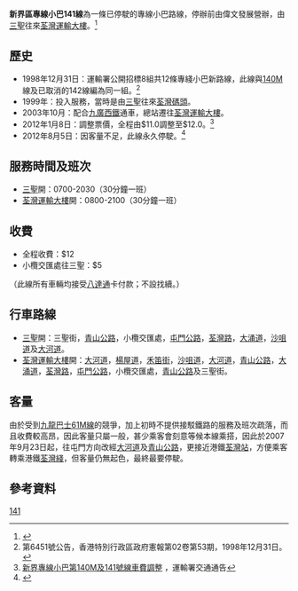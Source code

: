 {{公共汽車路線資訊
|路線名稱=新界區專線小巴141線
|代表圖像=NWMinibus141.jpg
|圖像尺寸=292
|經營者=偉文發展
|路線用車= [[豐田Coaster|豐田Coaster]]
|路綫資訊=
|起點站= [[三聖邨|三聖]]
|途經地點= [[青山公路|青山公路]]、[[屯門公路|屯門公路]]
|去程途經地點=
|回程途經地點=
|終點站= [[荃灣運輸大樓|荃灣運輸大樓]]
|路線性質=
|全程行駛里程=
|單程行駛里程=
|全程行車時間=
|單程行車時間=
|服務時間=
|起點站服務時間=0700-2100
|終點站服務時間=0700-2100
|班次頻率= 30分鐘一班
|全程收費=$12.0
|分段收費站點=
|去程分段收費站點=無
|回程分段收費站點=小欖交匯處往三聖：$5
|服務時間以外替代路線=
|主要競爭交通=[[九龍巴士61M線|九龍巴士61M線]]
|備註=
}}

'''新界區專線小巴141線'''為一條已停駛的專線小巴路線，停辦前由偉文發展營辦，由[[三聖邨|三聖]]往來[[荃灣運輸大樓|荃灣運輸大樓]]。<ref>{{Cite web |url=http://www.681busterminal.com/version2/index.php?fi=a811&id=393&vid=11 |title=681巴士總站 |access-date=2009-07-12 |archive-date=2018-07-01 |archive-url=https://web.archive.org/web/20180701054806/http://www.681busterminal.com/version2/index.php?fi=a811&id=393&vid=11 |dead-url=no }}</ref>

==歷史==
*1998年12月31日：運輸署公開招標8組共12條專綫小巴新路線，此線與[[新界區專線小巴140M線|140M]]線及已取消的142線編為同一組。<ref>第6451號公告，香港特別行政區政府憲報第02卷第53期，1998年12月31日。</ref>
*1999年：投入服務，當時是由[[三聖邨|三聖]]往來[[荃灣碼頭|荃灣碼頭]]。
*2003年10月：配合[[西鐵綫|九廣西鐵]]通車，總站遷往[[荃灣運輸大樓|荃灣運輸大樓]]。
*2012年1月8日：調整票價，全程由$11.0調整至$12.0。<ref>[http://www.td.gov.hk/tc/traffic_notices/index_id_28535.html 新界專線小巴第140M及141號線車費調整] {{Wayback|url=http://www.td.gov.hk/tc/traffic_notices/index_id_28535.html |date=20201114032542 }}，運輸署交通通告</ref>
*2012年8月5日：因客量不足，此線永久停駛。<ref>{{cite web|url=http://www.td.gov.hk/tc/traffic_notices/index_id_30541.html|title=運輸署交通通告：《新界專線小巴第141號線(恆福花圍－荃灣運輸大樓)終止服務》|date=2012-07-24|access-date=2012-07-24|archive-date=2016-03-04|archive-url=https://web.archive.org/web/20160304190607/http://www.td.gov.hk/tc/traffic_notices/index_id_30541.html|dead-url=no}}</ref>

==服務時間及班次==
*[[三聖邨|三聖]]開：0700-2030（30分鐘一班）
*[[荃灣運輸大樓|荃灣運輸大樓]]開：0800-2100（30分鐘一班）

==收費==
*全程收費：$12
*小欖交匯處往三聖：$5

（此線所有車輛均接受[[八達通|八達通]]卡付款；不設找續。）

==行車路線==
*[[三聖邨|三聖]]開：三聖街，[[青山公路|青山公路]]，小欖交匯處，[[屯門公路|屯門公路]]，[[荃灣路|荃灣路]]，[[大涌道|大涌道]]，[[沙咀道|沙咀道]]及[[大河道|大河道]]。
*[[荃灣運輸大樓|荃灣運輸大樓]]開：[[大河道|大河道]]，[[楊屋道|楊屋道]]，[[禾笛街|禾笛街]]，[[沙咀道|沙咀道]]，[[大河道|大河道]]，[[青山公路|青山公路]]，[[大涌道|大涌道]]，[[荃灣路|荃灣路]]，[[屯門公路|屯門公路]]，小欖交匯處，[[青山公路|青山公路]]及三聖街。

==客量==
由於受到[[九龍巴士61M線|九龍巴士61M線]]的競爭，加上初時不提供接駁鐵路的服務及班次疏落，而且收費較高昂，因此客量只屬一般，甚少乘客會刻意等候本線乘搭，因此於2007年9月23日起，往屯門方向改經[[大河道|大河道]]及[[青山公路|青山公路]]，更接近港鐵[[荃灣站|荃灣站]]，方便乘客轉乘港鐵[[荃灣綫|荃灣綫]]，但客量仍無起色，最終最要停駛。

==參考資料==
{{reflist}}

[[Category:已取消小巴路線|141]]